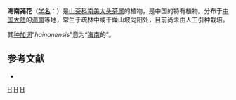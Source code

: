 {{Speciesbox
| genus = Laplacea
| species = hainanensis
| authority = Merr.
}}

'''海南荛花'''（[[学名|学名]]：{{lang|la|''Laplacea hainanensis''}}）是[[山茶科|山茶科]][[南美大头茶属|南美大头茶属]]的植物，是中国的特有植物。分布于[[中国大陆|中国大陆]]的[[海南|海南]]等地，常生于疏林中或干燥山坡向阳处，目前尚未由人工引种栽培。

其[[种加词|种加词]]“''hainanensis''”意为“[[海南|海南]]的”。

== 参考文献 ==
<div class="references-small">
* {{cite web| url =http://www.bioinfo.cn/db05/KmzwSpecies.php?action=view&id=22448| title =海南荛花| work =《中国高等植物数据库全库》| publisher =中国科学院微生物研究所| author =昆明植物研究所| accessdate =2009-02-25| deadurl =yes| archiveurl =https://web.archive.org/web/20160305104742/http://www.bioinfo.cn/db05/KmzwSpecies.php?action=view&id=22448| archivedate =2016-03-05}}
</div>

[[Category:南美大头茶属|H]]
[[Category:中国特有植物|H]]
[[Category:海南植物|H]]


{{植物小作品}}